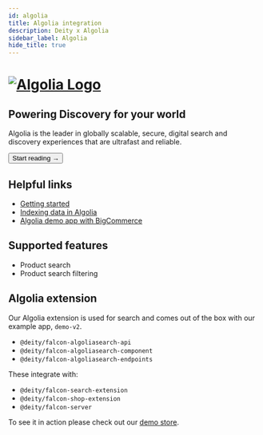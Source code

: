 ```yaml
---
id: algolia
title: Algolia integration
description: Deity x Algolia
sidebar_label: Algolia
hide_title: true
---
```



<h1>
  <a
    href="https://www.algolia.com/"
    rel="noreferrer noopener"
    target="_blank"
    aria-label="visit the Algolia site"
    className="invert"
  >
    <img src="/img/docs/platform/algolia-logo.svg" alt="Algolia Logo" className="height80 pb20" />
  </a>
</h1>

<h2>Powering Discovery for your world</h2>

Algolia is the leader in globally scalable, secure, digital search and discovery experiences that are ultrafast and reliable.

<Button variant="contained" size="medium" href="/integrations/algolia/getting-started">
  Start reading →
</Button>
<div className="mb60"></div>

## Helpful links

- [Getting started](/docs/integrations/algolia/getting-started)
- [Indexing data in Algolia](/docs/integrations/algolia/indexing)
- [Algolia demo app with BigCommerce](https://v3demo2.deity.io/)

## Supported features

- Product search
- Product search filtering

## Algolia extension

Our Algolia extension is used for search and comes out of the box with our example app, `demo-v2`.

- `@deity/falcon-algoliasearch-api`
- `@deity/falcon-algoliasearch-component`
- `@deity/falcon-algoliasearch-endpoints`

These integrate with:

- `@deity/falcon-search-extension`
- `@deity/falcon-shop-extension`
- `@deity/falcon-server`

To see it in action please check out our [demo store](https://v3demo2.deity.io/search).
